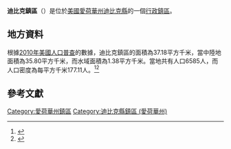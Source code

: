 {{noteTA
|G1=USState
|G2=地名
|G3=Unit
}}
{{Infobox settlement
|official_name            = 迪比克鎮區
|native_name = Dubuque Township
|settlement_type          = [[行政鎮區|行政鎮區]]
|image_skyline            = 
|imagesize                = 
|image_map                = Map highlighting Dubuque Township, Dubuque County, Iowa.svg
|mapsize                  = 250px
|pushpin_map  =USA Iowa
|pushpin_label = 迪比克鎮區
|pushpin_label_position   = top
|pushpin_map_caption      = 迪比克鎮區在愛荷華州的位置
|subdivision_type         = [[世界政區索引|國家]]
|subdivision_type1        = [[美国州份|州份]]
|subdivision_type2        = [[愛荷華州行政区划|縣]]
|subdivision_name         = [[美国|美国]]
|subdivision_name1        = [[愛荷華州|愛荷華州]]
|subdivision_name2        = [[迪比克縣_(愛荷華州)|迪比克縣]]
|elevation_ft             = 840
|elevation_m              = 256
|timezone                 = [[北美中部時區|北美中部時區]]
|area_total_km2           = 37.18
|area_land_km2            = 35.80
|area_water_km2           = 1.38
|area_total_sq_mi         = 
|area_land_sq_mi          = 
|area_water_sq_mi         = 
|population_as_of         = [[2010年美國人口普查|2010]]
|population_footnotes     = 
|population_total         = 6585
|population_density_km2   = auto
|population_density_sq_mi = auto
|utc_offset               = -6
|coordinates              = {{coord|42|31|43|N|90|44|54|W|type:city_region:US-AL_source:GNS-enwiki|display=inline,title}}
| coor_pinpoint           = 
| coordinates_footnotes   = 
|timezone_DST             = CDT
|utc_offset_DST           = -5
|postal_code_type         = [[美國郵區編號|郵區編號]]
|postal_code              = 52040, 52046, 52078
|area_code                = {{link-en|电话区号563|Area code 563|563}}
|blank_name = [[地名信息系统|GNIS ID]]
|blank_info = 467717
}}
'''迪比克鎮區'''（{{lang-en|Dubuque Township}}）是位於[[美國|美國]][[愛荷華州|愛荷華州]][[迪比克縣_(愛荷華州)|迪比克縣]]的一個[[行政鎮區|行政鎮區]]。

== 地方資料 ==
根據[[2010年美國人口普查|2010年美國人口普查]]的數據，迪比克鎮區的面積為37.18平方千米，當中陸地面積為35.80平方千米，而水域面積為1.38平方千米。當地共有人口6585人，而人口密度為每平方千米177.11人。<ref name="GR8">{{cite web|url=http://factfinder2.census.gov|publisher=[[美国人口调查局|美国人口调查局]]|accessdate=2011-05-14|title=American FactFinder}}</ref><ref>{{cite web|url=https://www.citypopulation.de/en/usa/iowa/admin/|title=USA: Iowa (Counties and Townships) - City Population}}</ref>

== 參考文獻 ==
{{reflist}}

{{迪比克縣 (愛荷華州)}}

{{DEFAULTSORT:Dubuque Township}}
[[Category:愛荷華州鎮區|Category:愛荷華州鎮區]]
[[Category:迪比克縣鎮區_(愛荷華州)|Category:迪比克縣鎮區 (愛荷華州)]]

{{Iowa-geo-stub}}
<nowiki></nowiki>